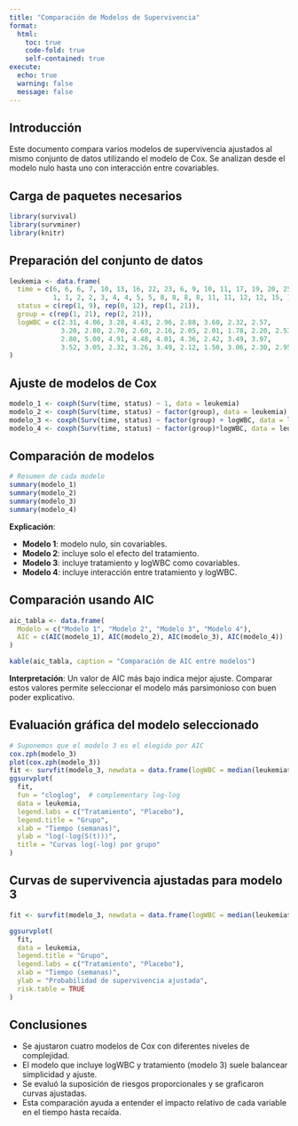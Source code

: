 ```yaml
---
title: "Comparación de Modelos de Supervivencia"
format:
  html:
    toc: true
    code-fold: true
    self-contained: true
execute:
  echo: true
  warning: false
  message: false
---
```


## Introducción

Este documento compara varios modelos de supervivencia ajustados al mismo conjunto de datos utilizando el modelo de Cox. Se analizan desde el modelo nulo hasta uno con interacción entre covariables.

## Carga de paquetes necesarios

```r
library(survival)
library(survminer)
library(knitr)
```

## Preparación del conjunto de datos

```r
leukemia <- data.frame(
  time = c(6, 6, 6, 7, 10, 13, 16, 22, 23, 6, 9, 10, 11, 17, 19, 20, 25, 32, 32, 34, 35,
           1, 1, 2, 2, 3, 4, 4, 5, 5, 8, 8, 8, 8, 11, 11, 12, 12, 15, 17, 22, 23),
  status = c(rep(1, 9), rep(0, 12), rep(1, 21)),
  group = c(rep(1, 21), rep(2, 21)),
  logWBC = c(2.31, 4.06, 3.28, 4.43, 2.96, 2.88, 3.60, 2.32, 2.57, 
             3.20, 2.80, 2.70, 2.60, 2.16, 2.05, 2.01, 1.78, 2.20, 2.53, 1.47, 1.45,
             2.80, 5.00, 4.91, 4.48, 4.01, 4.36, 2.42, 3.49, 3.97, 
             3.52, 3.05, 2.32, 3.26, 3.49, 2.12, 1.50, 3.06, 2.30, 2.95, 2.73, 1.97)
)
```

## Ajuste de modelos de Cox

```r
modelo_1 <- coxph(Surv(time, status) ~ 1, data = leukemia)
modelo_2 <- coxph(Surv(time, status) ~ factor(group), data = leukemia)
modelo_3 <- coxph(Surv(time, status) ~ factor(group) + logWBC, data = leukemia)
modelo_4 <- coxph(Surv(time, status) ~ factor(group)*logWBC, data = leukemia)
```

## Comparación de modelos

```r
# Resumen de cada modelo
summary(modelo_1)
summary(modelo_2)
summary(modelo_3)
summary(modelo_4)
```

**Explicación**:

- **Modelo 1**: modelo nulo, sin covariables.
- **Modelo 2**: incluye solo el efecto del tratamiento.
- **Modelo 3**: incluye tratamiento y logWBC como covariables.
- **Modelo 4**: incluye interacción entre tratamiento y logWBC.

## Comparación usando AIC

```r
aic_tabla <- data.frame(
  Modelo = c("Modelo 1", "Modelo 2", "Modelo 3", "Modelo 4"),
  AIC = c(AIC(modelo_1), AIC(modelo_2), AIC(modelo_3), AIC(modelo_4))
)

kable(aic_tabla, caption = "Comparación de AIC entre modelos")
```

**Interpretación**: Un valor de AIC más bajo indica mejor ajuste. Comparar estos valores permite seleccionar el modelo más parsimonioso con buen poder explicativo.

## Evaluación gráfica del modelo seleccionado

```r
# Suponemos que el modelo 3 es el elegido por AIC
cox.zph(modelo_3)
plot(cox.zph(modelo_3))
fit <- survfit(modelo_3, newdata = data.frame(logWBC = median(leukemia$logWBC), group = c(1, 2)))
ggsurvplot(
  fit,
  fun = "cloglog",  # complementary log-log
  data = leukemia,
  legend.labs = c("Tratamiento", "Placebo"),
  legend.title = "Grupo",
  xlab = "Tiempo (semanas)",
  ylab = "log(-log(S(t)))",
  title = "Curvas log(-log) por grupo"
)
```

## Curvas de supervivencia ajustadas para modelo 3

```r
fit <- survfit(modelo_3, newdata = data.frame(logWBC = median(leukemia$logWBC), group = c(1, 2)))

ggsurvplot(
  fit,
  data = leukemia,
  legend.title = "Grupo",
  legend.labs = c("Tratamiento", "Placebo"),
  xlab = "Tiempo (semanas)",
  ylab = "Probabilidad de supervivencia ajustada",
  risk.table = TRUE
)
```

## Conclusiones

- Se ajustaron cuatro modelos de Cox con diferentes niveles de complejidad.
- El modelo que incluye logWBC y tratamiento (modelo 3) suele balancear simplicidad y ajuste.
- Se evaluó la suposición de riesgos proporcionales y se graficaron curvas ajustadas.
- Esta comparación ayuda a entender el impacto relativo de cada variable en el tiempo hasta recaída.
